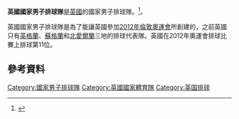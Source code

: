 '''英國國家男子排球隊'''是[[英國|英國]]的國家男子排球隊。<ref name="GB Men">{{cite web | title=GB Volleyball | url=http://www.britishvolleyball.org | publisher=britishvolleyball.org | deadurl=yes | archiveurl=https://web.archive.org/web/20090320153904/http://britishvolleyball.org/ | archivedate=2009-03-20 }}</ref>。

英國國家男子排球隊是為了能讓英國參加[[2012年倫敦奧運會|2012年倫敦奧運會]]所創建的，之前英國只有[[英格蘭|英格蘭]]、[[蘇格蘭|蘇格蘭]]和[[北愛爾蘭|北愛爾蘭]]三地的排球代表隊。英國在2012年奧運會排球比賽上排球第11位。

==參考資料==
{{Reflist}}
[[Category:國家男子排球隊|Category:國家男子排球隊]]
[[Category:英國國家體育隊|Category:英國國家體育隊]]
[[Category:英国排球|Category:英国排球]]